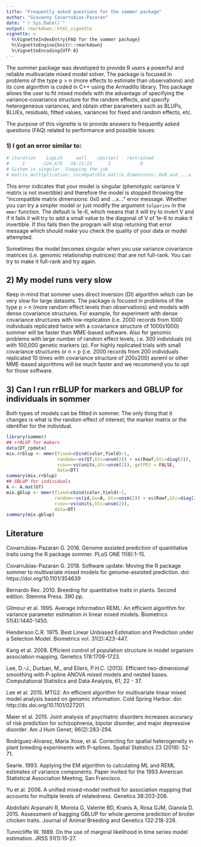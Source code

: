 ```yaml
---
title: "Frequently asked questions for the sommer package"
author: "Giovanny Covarrubias-Pazaran"
date: "`r Sys.Date()`"
output: rmarkdown::html_vignette
vignette: >
  %\VignetteIndexEntry{FAQ for the sommer package}
  %\VignetteEngine{knitr::rmarkdown}
  %\VignetteEncoding{UTF-8}
---
```


The sommer package was developed to provide R users a powerful and reliable multivariate mixed model solver. The package is focused in problems of the type p > n (more effects to estimate than observations) and its core algorithm is coded in C++ using the Armadillo library. This package allows the user to fit mixed models with the advantage of specifying the variance-covariance structure for the random effects, and specify heterogeneous variances, and obtain other parameters such as BLUPs, BLUEs, residuals, fitted values, variances for fixed and random effects, etc. 

The purpose of this vignette is to provide answers to frequently asked questions (FAQ) related to performance and possible issues:  

### 1) I got an error similar to: 

```r
# iteration    LogLik     wall    cpu(sec)   restrained
#     1      -224.676   18:11:23      3           0
# Sistem is singular. Stopping the job
# matrix multiplication: incompatible matrix dimensions: 0x0 and ...x...
```

This error indicates that your model is singular (phenotypic variance V matrix is not invertible) and therefore the model is stopped throwing the "incompatible matrix dimensions: 0x0 and ...x..." error message. Whether you can try a simpler model or just modify the argument `tolparinv` in the `mmer` function. The default is 1e-6, which means that it will try to invert V and if it fails it will try to add a small value to the diagonal of V of 1e-6 to make it invertible. If this fails then the program will stop returning that error message which should make you check the quality of your data or model attempted.

Sometimes the model becomes singular when you use variance covariance matrices (i.e. genomic relationship matrices) that are not full-rank. You can try to make it full-rank and try again.

## 2) My model runs very slow

Keep in mind that sommer uses direct inversion (DI) algorithm which can be very slow for large datasets. The package is focused in problems of the type p > n (more random effect levels than observations) and models with dense covariance structures. For example, for experiment with dense covariance structures with low-replication (i.e. 2000 records from 1000 individuals replicated  twice with a covariance structure of 1000x1000) sommer will be faster than MME-based software. Also for genomic problems with large number of random effect levels, i.e. 300 individuals (n) with 100,000 genetic markers (p). For highly replicated trials with small covariance structures or n > p (i.e. 2000 records from 200 individuals replicated 10 times with covariance structure of 200x200) asreml or other MME-based algorithms will be much faster and we recommend you to opt for those software.

## 3) Can I run rrBLUP for markers and GBLUP for individuals in sommer

Both types of models can be fitted in sommer. The only thing that it changes is what is the random effect of interest; the marker matrix or the identifier for the individual.

```r
library(sommer)
## rrBLUP for makers
data(DT_cpdata)
mix.rrblup <- mmer(fixed=cbind(color,Yield)~1,
                   random=~vs(GT,Gtc=unsm(2)) + vs(Rowf,Gtc=diag(2)),
                   rcov=~vs(units,Gtc=unsm(2)), getPEV = FALSE,
                   data=DT)
summary(mix.rrblup)
## GBLUP for individuals
A <- A.mat(GT)
mix.gblup <- mmer(fixed=cbind(color,Yield)~1,
                  random=~vs(id,Gu=A, Gtc=unsm(2)) + vs(Rowf,Gtc=diag(2)),
                  rcov=~vs(units,Gtc=unsm(2)),
                  data=DT)
summary(mix.gblup)
```

## Literature

Covarrubias-Pazaran G. 2016. Genome assisted prediction of quantitative traits using the R package sommer. PLoS ONE 11(6):1-15.

Covarrubias-Pazaran G. 2018. Software update: Moving the R package sommer to multivariate mixed models for genome-assisted prediction. doi: https://doi.org/10.1101/354639

Bernardo Rex. 2010. Breeding for quantitative traits in plants. Second edition. Stemma Press. 390 pp.

Gilmour et al. 1995. Average Information REML: An efficient algorithm for variance parameter estimation in linear mixed models. Biometrics 51(4):1440-1450.

Henderson C.R. 1975. Best Linear Unbiased Estimation and Prediction under a Selection Model. Biometrics vol. 31(2):423-447.

Kang et al. 2008. Efficient control of population structure in model organism association mapping. Genetics 178:1709-1723.

Lee, D.-J., Durban, M., and Eilers, P.H.C. (2013). Efficient two-dimensional smoothing with P-spline ANOVA mixed models and nested bases. Computational Statistics and Data Analysis, 61, 22 - 37.

Lee et al. 2015. MTG2: An efficient algorithm for multivariate linear mixed model analysis based on genomic information. Cold Spring Harbor. doi: http://dx.doi.org/10.1101/027201.

Maier et al. 2015. Joint analysis of psychiatric disorders increases accuracy of risk prediction for schizophrenia, bipolar disorder, and major depressive disorder. Am J Hum Genet; 96(2):283-294.

Rodriguez-Alvarez, Maria Xose, et al. Correcting for spatial heterogeneity in plant breeding experiments with P-splines. Spatial Statistics 23 (2018): 52-71.

Searle. 1993. Applying the EM algorithm to calculating ML and REML estimates of variance components. Paper invited for the 1993 American Statistical Association Meeting, San Francisco.

Yu et al. 2006. A unified mixed-model method for association mapping that accounts for multiple levels of relatedness. Genetics 38:203-208.

Abdollahi Arpanahi R, Morota G, Valente BD, Kranis A, Rosa GJM, Gianola D. 2015. Assessment of bagging GBLUP for whole genome prediction of broiler chicken traits. Journal of Animal Breeding and Genetics 132:218-228.

Tunnicliffe W. 1989. On the use of marginal likelihood in time series model estimation. JRSS 51(1):15-27.
